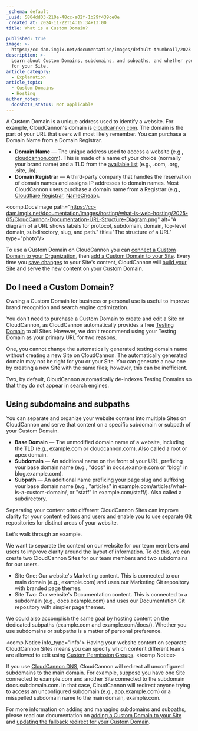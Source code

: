 ```yaml
---
_schema: default
_uuid: 5804dd03-210e-48cc-a02f-1b29f439ce0e
_created_at: 2024-11-22T14:15:34+13:00
title: What is a Custom Domain?

published: true
image: >-
  https://cc-dam.imgix.net/documentation/images/default-thumbnail/2023-Q4/CloudCannon-Documentation-Thumbnail.png
description: >-
  Learn about Custom Domains, subdomains, and subpaths, and whether you need one
  for your Site.
article_category:
  - Explanation
article_topic:
  - Custom Domains
  - Hosting
author_notes:
  docshots_status: Not applicable
---
```

A Custom Domain is a unique address used to identify a website. For example, CloudCannon's domain is [cloudcannon.com](https://cloudcannon.com/). The domain is the part of your URL that users will most likely remember. You can purchase a Domain Name from a Domain Registrar.

* **Domain Name** — The unique address used to access a website (e.g., [cloudcannon.com](https://cloudcannon.com/)). This is made of a name of your choice (normally your brand name) and a TLD from the [available list](https://www.icann.org/resources/pages/tlds-2012-02-25-en) (e.g., .com, .org, .site, .io).
* **Domain Registrar** — A third-party company that handles the reservation of domain names and assigns IP addresses to domain names. Most CloudCannon users purchase a domain name from a Registrar (e.g., <a href="https://www.cloudflare.com/en-gb/products/registrar/" target="_blank" rel="noopener">Cloudflare Registrar</a>, <a href="https://www.namecheap.com/" target="_blank" rel="noopener">NameCheap</a>).

<comp.DocsImage path="https://cc-dam.imgix.net/documentation/images/hosting/what-is-web-hosting/2025-05/CloudCannon-Documentation-URL-Structure-Diagram.png" alt="A diagram of a URL shows labels for protocol, subdomain, domain, top-level domain, subdirectory, slug, and path." title="The structure of a URL" type="photo"/>

To use a Custom Domain on CloudCannon you can [connect a Custom Domain to your Organization](/documentation/articles/connect-a-custom-domain-to-your-organization/), then [add a Custom Domain to your Site](/documentation/articles/add-a-custom-domain-to-your-site/). Every time you [save changes](/documentation/articles/save-your-changes/) to your Site's content, CloudCannon will [build your Site](/documentation/articles/what-is-a-site-build/) and serve the new content on your Custom Domain.

## Do I need a Custom Domain?

Owning a Custom Domain for business or personal use is useful to improve brand recognition and search engine optimization.

You don't need to purchase a Custom Domain to create and edit a Site on CloudCannon, as CloudCannon automatically provides a free [Testing Domain](/documentation/articles/what-is-a-testing-domain/) to all Sites. However, we don't recommend using your Testing Domain as your primary URL for two reasons.

One, you cannot change the automatically generated testing domain name without creating a new Site on CloudCannon. The automatically generated domain may not be right for you or your Site. You can generate a new one by creating a new Site with the same files; however, this can be inefficient.

Two, by default, CloudCannon automatically de-indexes Testing Domains so that they do not appear in search engines.

## Using subdomains and subpaths

You can separate and organize your website content into multiple Sites on CloudCannon and serve that content on a specific subdomain or subpath of your Custom Domain.

* **Base Domain** — The unmodified domain name of a website, including the TLD (e.g., example.com or cloudcannon.com). Also called a root or apex domain.
* **Subdomain** — An additional name on the front of your URL, prefixing your base domain name (e.g., "docs" in docs.example.com or "blog" in blog.example.com).
* **Subpath** — An additional name prefixing your page slug and suffixing your base domain name (e.g., "articles" in example.com/articles/what-is-a-custom-domain/, or "staff" in example.com/staff/). Also called a subdirectory.

Separating your content onto different CloudCannon Sites can improve clarity for your content editors and users and enable you to use separate Git repositories for distinct areas of your website.

Let's walk through an example.

We want to separate the content on our website for our team members and users to improve clarity around the layout of information. To do this, we can create two CloudCannon Sites for our team members and two subdomains for our users.

* Site One: Our website's Marketing content. This is connected to our main domain (e.g., example.com) and uses our Marketing Git repository with branded page themes.
* Site Two: Our website's Documentation content. This is connected to a subdomain (e.g., docs.example.com) and uses our Documentation Git repository with simpler page themes.

We could also accomplish the same goal by hosting content on the dedicated subpaths (example.com and example.com/docs/). Whether you use subdomains or subpaths is a matter of personal preference.

<comp.Notice info_type="info">
  Having your website content on separate CloudCannon Sites means you can specify which content different teams are allowed to edit using [Custom Permission Groups](/documentation/articles/what-are-custom-permission-groups/).
</comp.Notice>

If you use [CloudCannon DNS](/documentation/articles/configure-cloudcannon-dns/), CloudCannon will redirect all unconfigured subdomains to the main domain. For example, suppose you have one Site connected to example.com and another Site connected to the subdomain docs.subdomain.com. In that case, CloudCannon will redirect anyone trying to access an unconfigured subdomain (e.g., app.example.com) or a misspelled subdomain name to the main domain, example.com.

For more information on adding and managing subdomains and subpaths, please read our documentation on [adding a Custom Domain to your Site](/documentation/articles/add-a-custom-domain-to-your-site/) and [updating the fallback redirect for your Custom Domain](/documentation/articles/update-the-fallback-redirect-for-your-custom-domain/).